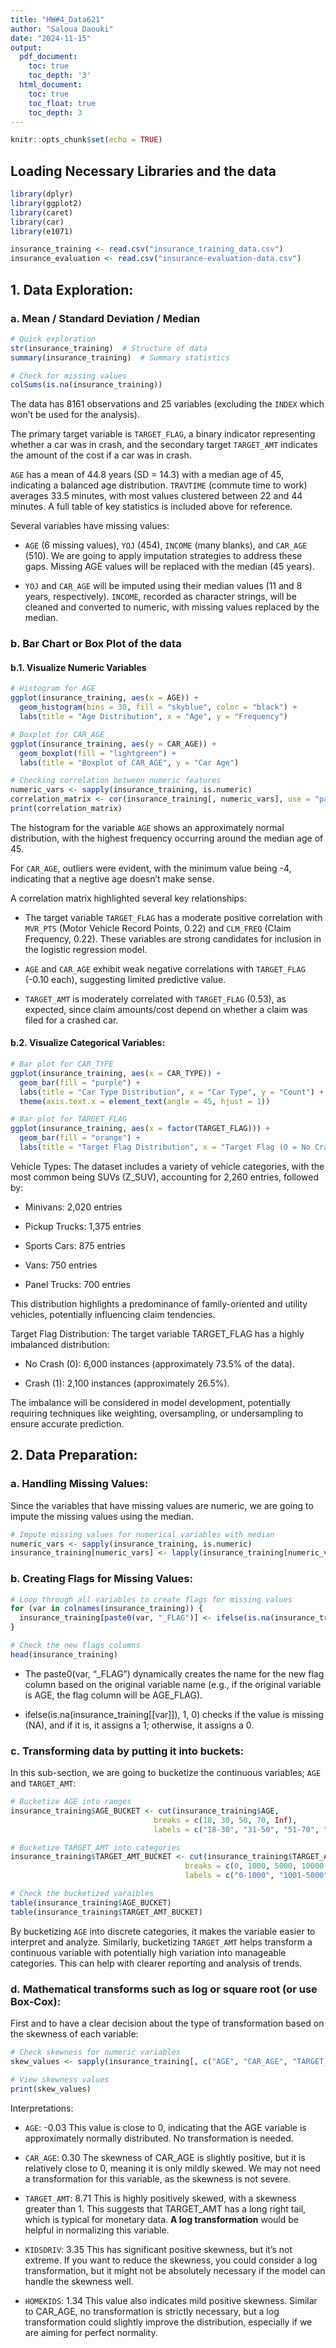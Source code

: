 ```yaml
---
title: "HW#4_Data621"
author: "Saloua Daouki"
date: "2024-11-15"
output:
  pdf_document:
    toc: true
    toc_depth: '3'
  html_document:
    toc: true
    toc_float: true
    toc_depth: 3
---
```


```r
knitr::opts_chunk$set(echo = TRUE)
```

## Loading Necessary Libraries and the data


```r
library(dplyr)
library(ggplot2)
library(caret)
library(car)
library(e1071)
```

```r
insurance_training <- read.csv("insurance_training_data.csv")
insurance_evaluation <- read.csv("insurance-evaluation-data.csv")
```

## 1. Data Exploration:

### a. Mean / Standard Deviation / Median

```r
# Quick exploration
str(insurance_training)  # Structure of data
summary(insurance_training)  # Summary statistics

# Check for missing values
colSums(is.na(insurance_training))
```
 
The data has 8161 observations and 25 variables (excluding the `INDEX` which won't be used for the analysis).

The primary target variable is `TARGET_FLAG`, a binary indicator representing whether a car was in crash, and the secondary target `TARGET_AMT` indicates the amount of the cost if a car was in crash.

`AGE` has a mean of 44.8 years (SD = 14.3) with a median age of 45, indicating a balanced age distribution.
`TRAVTIME` (commute time to work) averages 33.5 minutes, with most values clustered between 22 and 44 minutes. A full table of key statistics is included above for reference.

Several variables have missing values:

- `AGE` (6 missing values), `YOJ` (454), `INCOME` (many blanks), and `CAR_AGE` (510).
We are going to apply imputation strategies to address these gaps. Missing AGE values will be replaced with the median (45 years).

- `YOJ` and `CAR_AGE` will be imputed using their median values (11 and 8 years, respectively).
`INCOME`, recorded as character strings, will be cleaned and converted to numeric, with missing values replaced by the median.

### b. Bar Chart or Box Plot of the data

#### b.1. Visualize Numeric Variables

```r
# Histogram for AGE
ggplot(insurance_training, aes(x = AGE)) +
  geom_histogram(bins = 30, fill = "skyblue", color = "black") +
  labs(title = "Age Distribution", x = "Age", y = "Frequency")

# Boxplot for CAR_AGE
ggplot(insurance_training, aes(y = CAR_AGE)) +
  geom_boxplot(fill = "lightgreen") +
  labs(title = "Boxplot of CAR_AGE", y = "Car Age")

# Checking correlation between numeric features
numeric_vars <- sapply(insurance_training, is.numeric)
correlation_matrix <- cor(insurance_training[, numeric_vars], use = "pairwise.complete.obs")
print(correlation_matrix)
```
The histogram for the variable `AGE` shows an approximately normal distribution, with the highest frequency occurring around the median age of 45.

For `CAR_AGE`, outliers were evident, with the minimum value being -4, indicating that a negtive age doesn't make sense. 

A correlation matrix highlighted several key relationships:

- The target variable `TARGET_FLAG` has a moderate positive correlation with `MVR_PTS` (Motor Vehicle Record Points, 0.22) and `CLM_FREQ` (Claim Frequency, 0.22). These variables are strong candidates for inclusion in the logistic regression model.

- `AGE` and `CAR_AGE` exhibit weak negative correlations with `TARGET_FLAG` (-0.10 each), suggesting limited predictive value.

- `TARGET_AMT` is moderately correlated with `TARGET_FLAG` (0.53), as expected, since claim amounts/cost depend on whether a claim was filed for a crashed car.

#### b.2. Visualize Categorical Variables:

```r
# Bar plot for CAR_TYPE
ggplot(insurance_training, aes(x = CAR_TYPE)) +
  geom_bar(fill = "purple") +
  labs(title = "Car Type Distribution", x = "Car Type", y = "Count") +
  theme(axis.text.x = element_text(angle = 45, hjust = 1))

# Bar plot for TARGET_FLAG
ggplot(insurance_training, aes(x = factor(TARGET_FLAG))) +
  geom_bar(fill = "orange") +
  labs(title = "Target Flag Distribution", x = "Target Flag (0 = No Crash, 1 = Crash)", y = "Count")
```
Vehicle Types: The dataset includes a variety of vehicle categories, with the most common being SUVs (Z_SUV), accounting for 2,260 entries, followed by:

- Minivans: 2,020 entries

- Pickup Trucks: 1,375 entries

- Sports Cars: 875 entries

- Vans: 750 entries

- Panel Trucks: 700 entries

This distribution highlights a predominance of family-oriented and utility vehicles, potentially influencing claim tendencies.

Target Flag Distribution: The target variable TARGET_FLAG has a highly imbalanced distribution:

- No Crash (0): 6,000 instances (approximately 73.5% of the data).

- Crash (1): 2,100 instances (approximately 26.5%).

The imbalance will be considered in model development, potentially requiring techniques like weighting, oversampling, or undersampling to ensure accurate prediction.

## 2. Data Preparation:

### a. Handling Missing Values:

Since the variables that have missing values are numeric, we are going to impute the missing values using the median.

```r
# Impute missing values for numerical variables with median
numeric_vars <- sapply(insurance_training, is.numeric)
insurance_training[numeric_vars] <- lapply(insurance_training[numeric_vars], function(x) ifelse(is.na(x), median(x, na.rm = TRUE), x))
```

### b. Creating Flags for Missing Values:

```r
# Loop through all variables to create flags for missing values
for (var in colnames(insurance_training)) {
  insurance_training[paste0(var, "_FLAG")] <- ifelse(is.na(insurance_training[[var]]), 1, 0)
}

# Check the new flags columns
head(insurance_training)
```

- The paste0(var, "_FLAG") dynamically creates the name for the new flag column based on the original variable name (e.g., if the original variable is AGE, the flag column will be AGE_FLAG).

- ifelse(is.na(insurance_training[[var]]), 1, 0) checks if the value is missing (NA), and if it is, it assigns a 1; otherwise, it assigns a 0.

### c. Transforming data by putting it into buckets:

In this sub-section, we are going to bucketize the continuous variables; `AGE` and `TARGET_AMT`:

```r
# Bucketize AGE into ranges
insurance_training$AGE_BUCKET <- cut(insurance_training$AGE,
                                breaks = c(18, 30, 50, 70, Inf),
                                labels = c("18-30", "31-50", "51-70", "70+"))

# Bucketize TARGET_AMT into categories
insurance_training$TARGET_AMT_BUCKET <- cut(insurance_training$TARGET_AMT,
                                       breaks = c(0, 1000, 5000, 10000, Inf),
                                       labels = c("0-1000", "1001-5000", "5001-10000", "10000+"))

# Check the bucketized varaibles
table(insurance_training$AGE_BUCKET)
table(insurance_training$TARGET_AMT_BUCKET)
```
By bucketizing `AGE` into discrete categories, it makes the variable easier to interpret and analyze. Similarly, bucketizing `TARGET_AMT` helps transform a continuous variable with potentially high variation into manageable categories. This can help with clearer reporting and analysis of trends.

### d. Mathematical transforms such as log or square root (or use Box-Cox):

First and to have a clear decision about the type of transformation based on the skewness of each variable:

```r
# Check skewness for numeric variables
skew_values <- sapply(insurance_training[, c("AGE", "CAR_AGE", "TARGET_AMT", "KIDSDRIV", "HOMEKIDS")], skewness, na.rm = TRUE)

# View skewness values
print(skew_values)
```

Interpretations: 

- `AGE`: -0.03
This value is close to 0, indicating that the AGE variable is approximately normally distributed. No transformation is needed.

- `CAR_AGE`: 0.30
The skewness of CAR_AGE is slightly positive, but it is relatively close to 0, meaning it is only mildly skewed. We may not need a transformation for this variable, as the skewness is not severe. 

- `TARGET_AMT`: 8.71
This is highly positively skewed, with a skewness greater than 1. This suggests that TARGET_AMT has a long right tail, which is typical for monetary data. **A log transformation** would be helpful in normalizing this variable.

- `KIDSDRIV`: 3.35
This has significant positive skewness, but it’s not extreme. If you want to reduce the skewness, you could consider a log transformation, but it might not be absolutely necessary if the model can handle the skewness well.

- `HOMEKIDS`: 1.34
This value also indicates mild positive skewness. Similar to CAR_AGE, no transformation is strictly necessary, but a log transformation could slightly improve the distribution, especially if we are aiming for perfect normality.



